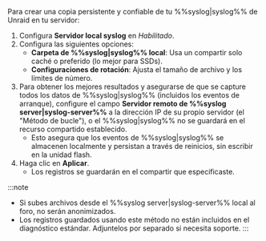 Para crear una copia persistente y confiable de tu %%syslog|syslog%% de Unraid en tu servidor:

1. Configura **Servidor local syslog** en *Habilitado*.
2. Configura las siguientes opciones:
   - **Carpeta de %%syslog|syslog%% local**: Usa un compartir solo caché o preferido (lo mejor para SSDs).
   - **Configuraciones de rotación**: Ajusta el tamaño de archivo y los límites de número.
3. Para obtener los mejores resultados y asegurarse de que se capture todos los datos de %%syslog|syslog%% (incluidos los eventos de arranque), configure el campo **Servidor remoto de %%syslog server|syslog-server%%** a la dirección IP de su propio servidor (el "Método de bucle"), o el %%syslog|syslog%% no se guardará en el recurso compartido establecido.
   - Esto asegura que los eventos de %%syslog|syslog%% se almacenen localmente y persistan a través de reinicios, sin escribir en la unidad flash.
4. Haga clic en **Aplicar**.
   - Los registros se guardarán en el compartir que especificaste.

:::note

- Si subes archivos desde el %%syslog server|syslog-server%% local al foro, no serán anonimizados.
- Los registros guardados usando este método no están incluidos en el diagnóstico estándar. Adjuntelos por separado si necesita soporte.
  :::
